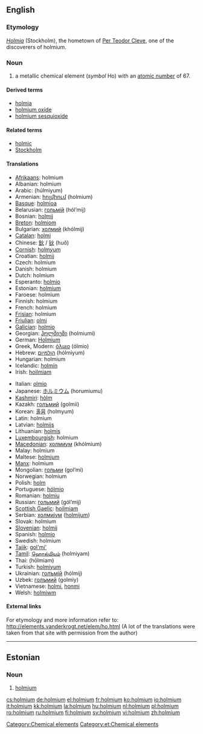 {{see|Holmium}}
==English==

{{elements|Ho|dysprosium|Dy|erbium|Er}}

===Etymology===
{{L.}} ''[[Holmia]]'' (Stockholm), the hometown of [[w:Per Teodor Cleve|Per Teodor Cleve]], one of the discoverers of holmium.

===Noun===
{{en-noun|-}}
{{wikipedia}}

# a metallic chemical element (''symbol'' Ho) with an [[atomic number]] of 67.

====Derived terms====
* [[holmia]]
* [[holmium oxide]]
* [[holmium sesquioxide]]

====Related terms====
* [[holmic]]
* [[Stockholm]]

====Translations====
{{top}}
* [[Afrikaans]]: holmium
* Albanian: holmium
* Arabic: {{ARchar|[[هلميوم]]}} (húlmiyum) {{m}}
* Armenian: [[հոլմիում]] (holmium)
* [[Basque]]: [[holmioa]]
* Belarusian: [[гольмiй]] (hól’mij) {{m}}
* Bosnian: [[holmij]]
* [[Breton]]: [[holmiom]]
* Bulgarian: [[холмий]] (khólmij) {{m}}
* [[Catalan]]: [[holmi]]
* Chinese: [[鈥]] / [[钬]] (huǒ)
* [[Cornish]]: [[holmyum]]
* Croatian: [[holmij]]
* Czech: holmium
* Danish: holmium
* Dutch: holmium {{n}}
* Esperanto: [[holmio]]
* Estonian: [[#Estonian|holmium]]
* Faroese: holmium
* Finnish: holmium
* French: holmium {{m}}
* [[Frisian]]: holmium
* [[Friulian]]: [[olmi]]
* [[Galician]]: [[holmio]]
* Georgian: [[ჰოლმიუმი]] (holmiumi)
* German: [[Holmium]] {{n}}
* Greek, Modern: [[όλμιο]] (ólmio) {{n}}
* Hebrew: [[הולמיום]] (hólmiyum)
* Hungarian: holmium
* Icelandic: [[holmín]]
* Irish: [[hoilmiam]]
{{mid}}
* Italian: [[olmio]] {{m}}
* Japanese: [[ホルミウム]] (horumiumu)
* [[Kashmiri]]: [[hòlm]]
* Kazakh: [[голъмий]] (golmii)
* Korean: [[홀뮴]] (holmyum)
* Latin: holmium
* Latvian: [[holmijs]]
* Lithuanian: [[holmis]]
* [[Luxembourgish]]: holmium
* [[Macedonian]]: [[холмиум]] (khólmium) {{m}}
* Malay: holmium
* Maltese: [[holmjum]]
* [[Manx]]: holmium
* Mongolian: [[гольми]] (gol’mi)
* Norwegian: holmium
* Polish: [[holm#Polish|holm]] {{m}}
* Portuguese: [[hólmio]] {{m}}
* Romanian: [[holmiu]] {{n}}
* Russian: [[гольмий]] (gól’mij) {{m}}
* [[Scottish Gaelic]]: [[hoilmiam]]
* Serbian: [[холмиjум]] ([[holmijum]]) {{m}}
* Slovak: holmium
* [[Slovenian]]: [[holmij]]
* Spanish: [[holmio]] {{m}}
* Swedish: holmium
* [[Tajik]]: [[gol'mi']]
* [[Tamil]]: [[ஹொல்மியம்]] (holmiyam)
* Thai: {{THchar|[[โฮลเมียม]]}} (hōlmiam)
* Turkish: [[holmiyum]]
* Ukrainian: [[голъмiй]] (hólmij) {{m}}
* Uzbek: [[голъмий]] (golmiy)
* Vietnamese: [[holmi]], [[honmi]]
* Welsh: [[holmiwm]]
{{bottom}}

====External links====
For etymology and more information refer to:
http://elements.vanderkrogt.net/elem/ho.html
(A lot of the translations were taken from that site with permission from the author)

[[Category:Chemical elements]]

----

==Estonian==

===Noun===
{{infl|et|noun}}

# [[#English|holmium]]

[[Category:et:Chemical elements]]

[[cs:holmium]]
[[de:holmium]]
[[el:holmium]]
[[fr:holmium]]
[[ko:holmium]]
[[io:holmium]]
[[it:holmium]]
[[kk:holmium]]
[[la:holmium]]
[[hu:holmium]]
[[nl:holmium]]
[[pl:holmium]]
[[ro:holmium]]
[[ru:holmium]]
[[fi:holmium]]
[[sv:holmium]]
[[vi:holmium]]
[[zh:holmium]]